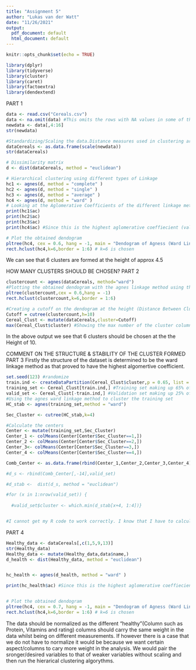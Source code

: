 ---
title: "Assignment 5"
author: "Lukas van der Watt"
date: "11/26/2021"
output:
  pdf_document: default
  html_document: default
---

```{r setup, include=FALSE}
knitr::opts_chunk$set(echo = TRUE)
```


```{r}
library(dplyr)
library(tidyverse)
library(cluster)
library(caret)
library(factoextra)
library(dendextend)
```

PART 1
```{r}
data <- read.csv("Cereals.csv")
data <- na.omit(data) #This omits the rows with NA values in some of the column
newdata <- data[,4:16]
str(newdata)
```

```{r}
#Standardizing/Scaling the data.Distance measures used in clustering are highly influenced by the scale of each variable, so the variables with larger scales have a greater influence over the total distance. We do this so that the clustering does not overly depend on an arbitrary unit and is therefore skewed/biased towards a certain variable
dataCereals <- as.data.frame(scale(newdata))
str(dataCereals)
```


```{r}
# Dissimilarity matrix
d <- dist(dataCereals, method = "euclidean")

# Hierarchical clustering using different types of Linkage
hc1 <- agnes(d, method = "complete" )
hc2 <- agnes(d, method = "single" )
hc3 <- agnes(d, method = "average" )
hc4 <- agnes(d, method = "ward" )
# Looking at the Aglomerative Coefficients of the different linkage methods
print(hc1$ac)
print(hc2$ac)
print(hc3$ac)
print(hc4$ac) #Since this is the highest aglomerative coeffiecient (value:0.9046042), it has the strongest clustering structure. We will choose the Ward linkage method.

# Plot the obtained dendogram
pltree(hc4, cex = 0.6, hang = -1, main = "Dendogram of Agness (Ward Linkage)",ylab = "Height (Distance Between Clusters)")
rect.hclust(hc4,k=6,border = 1:6) # k=6 is chosen
```
We can see that 6 clusters are formed at the height of approx 4.5 

HOW MANY CLUSTERS SHOULD BE CHOSEN?
PART 2
```{r}
clustercount <- agnes(dataCereals, method="ward")
#Plotting the obtained dendogram with the agnes linkage method using the dataCereals dataset.
pltree(clustercount,cex = 0.6,hang = -1)
rect.hclust(clustercount,k=6,border = 1:6)
```
```{r}
#Creating a cutoff on the dendogram at the height (Distance Between Clusters) of 10
Cutoff = cutree(clustercount,h=10)
Cereal_Clust <- mutate(dataCereals,cluster=Cutoff)
max(Cereal_Clust$cluster) #Showing the max number of the cluster column which will be the number of clusters formed from the specific cutoff chosen.
```
In the above output we see that 6 clusters should be chosen at the the Height of 10.

COMMENT ON THE STRUCTURE & STABILITY OF THE CLUSTER FORMED
PART 3
Firstly the structure of the dataset is determined to be the ward linkage method as that proved to have the highest algomertive coefficient.
```{r}
set.seed(123) #randomize
train.ind <- createDataPartition(Cereal_Clust$cluster,p = 0.65, list = FALSE)
training_set <- Cereal_Clust[train.ind,] #Training set making up 65% of the data
valid_set <- Cereal_Clust[-train.ind,] #Validation set making up 25% of the data
#Using the agnes ward linkage method to cluster the training set
HC_stab <- agnes(training_set,method = "ward")

Sec_Cluster <- cutree(HC_stab,k=4)

#Calculate the centers 
Center <- mutate(training_set,Sec_Cluster)
Center_1 <- colMeans(Center[Center$Sec_Cluster==1,])
Center_2 <- colMeans(Center[Center$Sec_Cluster==2,])
Center_3<- colMeans(Center[Center$Sec_Cluster==3,])
Center_4 <- colMeans(Center[Center$Sec_Cluster==4,])

Comb_Center <- as.data.frame(rbind(Center_1,Center_2,Center_3,Center_4))

#d_s <- rbind(Comb_Center[,-14],valid_set)

#d_stab <-  dist(d_s, method = "euclidean")

#for (x in 1:nrow(valid_set)) { 
  
  #valid_set$cluster <- which.min(d_stab[x+4, 1:4])}


#I cannot get my R code to work correctly. I know that I have to calculate the distance between the centroids of my training set to Each observation of my validation set for the whole length of observations. When I try to add my combined centers to my validation set it does not work.I get the error "names do not match previous names" when trying to bind the 2 matrices. Tobe able to knit this file i put the code producing errors as a commennt.


```
PART 4
```{r}
Healthy_data <- dataCereals[,c(1,5,9,13)]
str(Healthy_data)
Healthy_data <- mutate(Healthy_data,data$name,)
d_health <- dist(Healthy_data, method = "euclidean")


hc_health <- agnes(d_health, method = "ward" )

print(hc_health$ac) #Since this is the highest aglomerative coeffiecient, it has the strongest clustering structure. We will choose the Ward linkage method.


# Plot the obtained dendogram
pltree(hc4, cex = 0.7, hang = -1, main = "Dendogram of Agness (Ward Linkage)",ylab = "Height (Distance Between Clusters)")
rect.hclust(hc4,k=6,border = 1:6) # k=6 is chosen
```
The data should be normalized as the different "healthy"(Column such as Protein, Vitamins and rating) columns should carry the same weight in the data whilst being on different measurements. If however there is a case that we do not have to normalize it would be because we want certain aspect/columns to cary more weight in the analysis. We would pair the sronger/desired variables to that of weaker variables without scaling and then run the hierarical clustering algorythms.
